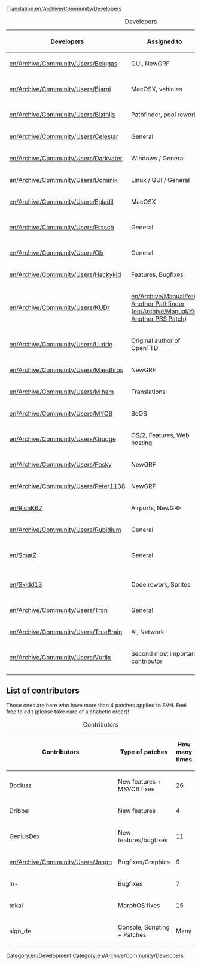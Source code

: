[[Translation:en/Archive/Community/Developers]]
{{en/Outdated}}

{| border="1"
|+ Developers
|-
! Developers !! Assigned to !! Status !! Joined !! Left
|-
|[[en/Archive/Community/Users/Belugas]] || GUI, NewGRF || active || ? || -
|-
|[[en/Archive/Community/Users/Bjarni]] || MacOSX, vehicles || active || pre 0.1 || -
|-
|[[en/Archive/Community/Users/Blathijs]] ||Pathfinder, pool rework  || active || 0.1 || -
|-
|[[en/Archive/Community/Users/Celestar]] || General || inactive || ? || -
|-
|[[en/Archive/Community/Users/Darkvater]] || Windows / General || inactive || ? || -
|-
|[[en/Archive/Community/Users/Dominik]] || Linux / GUI / General || retired || 0.3.0 || 0.3.6
|-
|[[en/Archive/Community/Users/Egladil]] || MacOSX || active || ? || -
|-
|[[en/Archive/Community/Users/Frosch]] || General || active || pre 0.6 || -
|-
|[[en/Archive/Community/Users/Glx]] || General || active || ? || -
|-
|[[en/Archive/Community/Users/Hackykid]] || Features, Bugfixes || retired ||  0.4 || 0.4
|-
|[[en/Archive/Community/Users/KUDr]] || [[en/Archive/Manual/Yet Another Pathfinder]] ([[en/Archive/Manual/Yet Another PBS Patch]]) || active || ? || -
|-
|[[en/Archive/Community/Users/Ludde]] || Original author of OpenTTD || retired || pre 0.1 || 0.3.3
|-
|[[en/Archive/Community/Users/Maedhros]] || NewGRF || active || ? || -
|-
|[[en/Archive/Community/Users/Miham]] || Translations || active || ? || - 
|-
|[[en/Archive/Community/Users/MYOB]] || BeOS || retired || 0.1 || 0.3.3
|-
|[[en/Archive/Community/Users/Orudge]] || OS/2, Features, Web hosting || active || ? || -
|-
|[[en/Archive/Community/Users/Pasky]] || NewGRF|| retired || 0.3.0 || 0.3.6
|-
|[[en/Archive/Community/Users/Peter1138]] || NewGRF || active || ? || -
|-
|[[en/RichK67]] || Airports, NewGRF || active || ? || -
|-
|[[en/Archive/Community/Users/Rubidium]] || General || active || ? || -
|-
|[[en/SmatZ]] || General || active || pre 0.6 || -
|-
|[[en/Skidd13]] || Code rework, Sprites || active || pre 0.6 || -
|-
|[[en/Archive/Community/Users/Tron]] || General || retired || ? || ?
|-
|[[en/Archive/Community/Users/TrueBrain]] || AI, Network || retired || 0.3.0 || 0.4.5
|-
|[[en/Archive/Community/Users/Vurlix]] || Second most important contributor || retired || 0.1 || 0.3.2
|-
|}

==List of contributors==

Those ones are here who have more than 4 patches applied to SVN. Feel free to edit (please take care of alphabetic order)!


{| border="1"
|+ Contributors
|-
! Contributors !! Type of patches !! How many times
|-
|Bociusz || New features + MSVC6 fixes || 26
|-
|Dribbel || New features || 4
|-
|GeniusDex || New features/bugfixes || 11
|-
|[[en/Archive/Community/Users/Jango]] || Bugfixes/Graphics || 9
|-
|ln- || Bugfixes || 7
|-
|tokai || MorphOS fixes || 15
|-
|sign_de || Console, Scripting + Patches || Many
|}

[[Category:en/Development]]
[[Category:en/Archive/Community/Developers]]